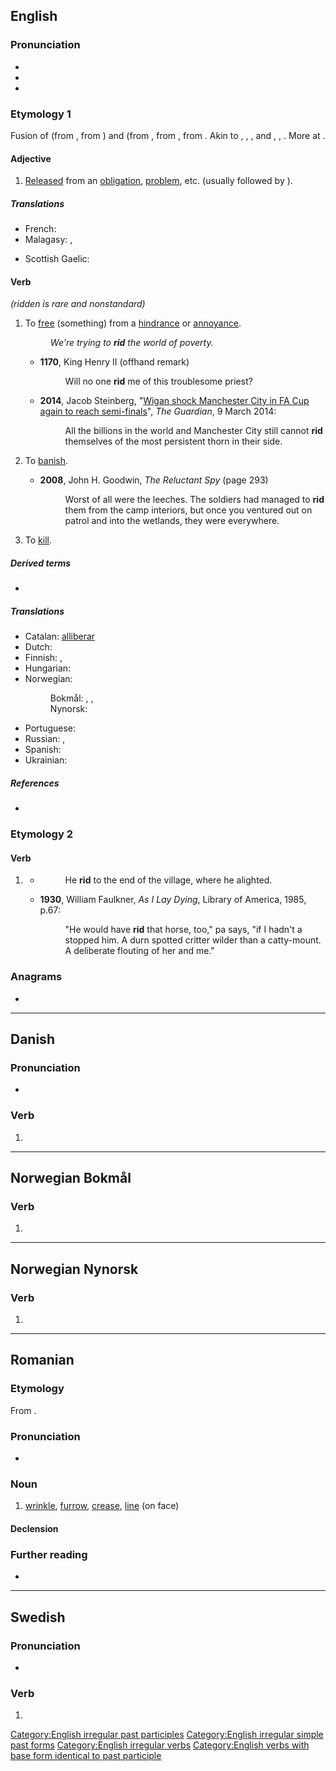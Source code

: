 {{also|riđ|rið|řiď|рід|рид}}

==English==

===Pronunciation===
* {{IPA|en|/ˈɹɪd/}}
* {{audio|en|en-us-rid.ogg|Audio (US)}}
* {{rhymes|en|ɪd}}

===Etymology 1===
Fusion of {{inh|en|enm|redden||to deliver from, rid, clear}} (from {{inh|en|ang|hreddan||to deliver, rescue, free from, take away}}, from {{inh|en|gem-pro|*hradjaną||to save, deliver}}) and {{inh|en|enm|ridden||to clear away, remove obstructions}} (from {{inh|en|ang|ġeryddan|t=to clear land}}, from {{inh|en|gem-pro|*riudijaną||to clear}}, from {{der|en|ine-pro|*rewdʰ-||to clear land}}. Akin to {{cog|ofs|hredda||to save}}, {{cog|nl|redden||to save, deliver}}, {{cog|de|retten||to save, deliver}}, {{m|de|roden||to clear}} and {{m|de|reuten||to clear}}, {{cog|non|ryðja||to clear, empty}}, {{cog|non|hróðja|hrōðja|to clear, strip}}. More at {{m|en|redd}}.

====Adjective====
{{en-adj|-}} {{tlb|en|not used attributively}}

# [[release|Released]] from an [[obligation]], [[problem]], etc. (usually followed by {{m|en|of}}).
#: {{ux|en|I’m glad to be '''rid''' of that stupid nickname.}}

=====Translations=====
{{trans-top|released from}}
* French: {{t+|fr|débarrasser}}
* Malagasy: {{t+|mg|manafaka}}, {{t+|mg|manala}}
{{trans-mid}}
* Scottish Gaelic: {{t|gd|cuidhteas}}
{{trans-bottom}}

====Verb====
{{en-verb|rids|ridding|rid|past2=ridded|rid|past_ptc2=ridded|past_ptc3=ridden}} ''(ridden is rare and nonstandard)''

# {{lb|en|transitive}} To [[free]] (something) from a [[hindrance]] or [[annoyance]].
#: {{synonyms|en|deliver|disencumber}}
#: ''We're trying to '''rid''' the world of poverty.''
#* '''1170''', King Henry II (offhand remark)
#*: Will no one '''rid''' me of this troublesome priest?
#* '''2014''', Jacob Steinberg, "[http://www.theguardian.com/football/2014/mar/09/manchester-city-wigan-athletic-fa-cup Wigan shock Manchester City in FA Cup again to reach semi-finals]", ''The Guardian'', 9 March 2014:
#*: All the billions in the world and Manchester City still cannot '''rid''' themselves of the most persistent thorn in their side.
# {{lb|en|transitive|mostly|obsolete}} To [[banish]].
#* '''2008''', John H. Goodwin, ''The Reluctant Spy'' (page 293)
#*: Worst of all were the leeches. The soldiers had managed to '''rid''' them from the camp interiors, but once you ventured out on patrol and into the wetlands, they were everywhere.
# {{lb|en|transitive|obsolete}} To [[kill]].

=====Derived terms=====
* {{l|en|get rid of}}

=====Translations=====
{{trans-top|to free from a hindrance or annoyance}}
* Catalan: [[alliberar]]
* Dutch: {{t+|nl|kwijt}}
* Finnish: {{t+|fi|vapauttaa}}, {{t+|fi|päästää}}
* Hungarian: {{t+|hu|megszabadít}}
* Norwegian:
*: Bokmål: {{t|nb|kvitte}}, {{t+|nb|fri}}, {{t+|nb|frigjøre}}
*: Nynorsk: {{t|nn|kvitte}}
{{trans-mid}}
* Portuguese: {{t+|pt|libertar}}
* Russian: {{t+|ru|избавля́ть|impf}}, {{t+|ru|изба́вить|pf}}
* Spanish: {{t+|es|liberar}}
* Ukrainian: {{t|uk|звільняти}}
{{trans-bottom}}

=====References=====
* {{R:Online Etymology Dictionary}}

===Etymology 2===

====Verb====
{{head|en|verb form}}

# {{lb|en|obsolete}} {{en-past of|ride}}
#* {{rfdatek|en|William Makepeace Thackeray}}
#*: He '''rid''' to the end of the village, where he alighted.
#* '''1930''', William Faulkner, ''As I Lay Dying'', Library of America, 1985, p.67:
#*: "He would have '''rid''' that horse, too," pa says, "if I hadn't a stopped him. A durn spotted critter wilder than a catty-mount. A deliberate flouting of her and me."

===Anagrams===
* {{anagrams|en|a=dir|D.R.I.|DRI|Dir.|IDR|dir|dir.}}

[[Category:English irregular past participles]]
[[Category:English irregular simple past forms]]
[[Category:English irregular verbs]]
[[Category:English verbs with base form identical to past participle]]

----

==Danish==

===Pronunciation===
* {{IPA|da|/riːd/|[ʁiðˀ]}}

===Verb===
{{head|da|verb form}}

# {{imperative of|da|ride}}

----

==Norwegian Bokmål==

===Verb===
{{head|nb|verb form}}

# {{imperative of|nb|ride}}

----

==Norwegian Nynorsk==

===Verb===
{{head|nn|verb form}}

# {{inflection of|nn|rida||pres|;|imp}}

----

==Romanian==

===Etymology===
From {{bor|ro|fr|ride}}.

===Pronunciation===
* {{IPA|ro|/rid/}}

===Noun===
{{ro-noun|n|riduri}}

# [[wrinkle]], [[furrow]], [[crease]], [[line]] (on face)

====Declension====
{{ro-noun-n-uri}}

===Further reading===
* {{R:DEX}}

----

==Swedish==

===Pronunciation===
* {{rhymes|sv|iːd}}

===Verb===
{{head|sv|verb form}}

# {{sv-verb-form-imp|rida}}
